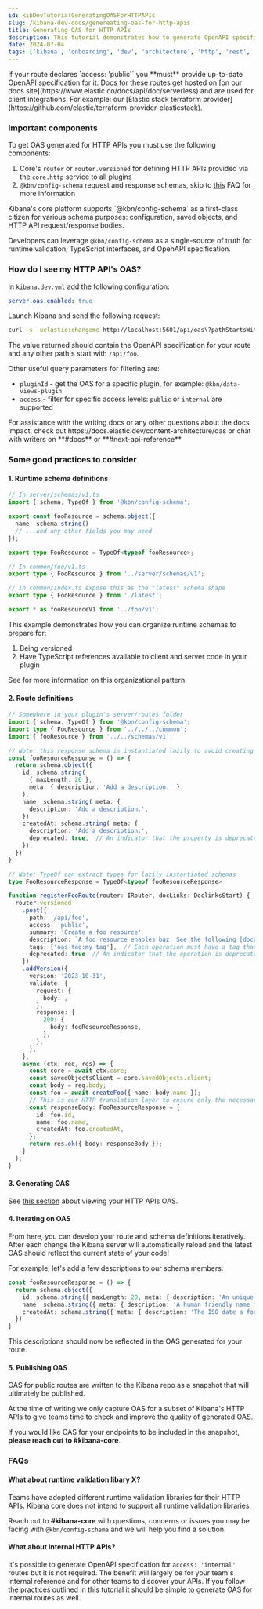 ```yaml
---
id: kibDevTutorialGeneratingOASForHTTPAPIs
slug: /kibana-dev-docs/genereating-oas-for-http-apis
title: Generating OAS for HTTP APIs
description: This tutorial demonstrates how to generate OpenAPI specification for HTTP APIs.
date: 2024-07-04
tags: ['kibana', 'onboarding', 'dev', 'architecture', 'http', 'rest', 'api']
---
```


<DocCallOut title="OAS is required for all public routes">
  If your route declares `access: 'public'` you **must** provide up-to-date OpenAPI specification for it. Docs for these routes get hosted on [on our docs site](https://www.elastic.co/docs/api/doc/serverless) and are used for client integrations. For example: our [Elastic stack terraform provider](https://github.com/elastic/terraform-provider-elasticstack).
</DocCallOut>

### Important components

To get OAS generated for HTTP APIs you must use the following components:

1. Core's `router` or `router.versioned` for defining HTTP APIs provided via the `core.http` service to all plugins
2. `@kbn/config-schema` request and response schemas, skip to <a href="#what-about-runtime-validation-libary-x">this</a> FAQ for more information

<DocCallOut title="Beyond runtime validation">
  Kibana's core platform supports `@kbn/config-schema` as a first-class citizen for various schema purposes: configuration, saved objects, and HTTP API request/response bodies.

  Developers can leverage `@kbn/config-schema` as a single-source of truth for runtime validation, TypeScript interfaces, and OpenAPI specification.
</DocCallOut>

### How do I see my HTTP API's OAS?

In `kibana.dev.yml` add the following configuration:

```yaml
server.oas.enabled: true
```

Launch Kibana and send the following request:

```bash
curl -s -uelastic:changeme http://localhost:5601/api/oas\?pathStartsWith\=/api/foo
```

The value returned should contain the OpenAPI specification for your route and any other path's start with `/api/foo`.

Other useful query parameters for filtering are:
 * `pluginId` - get the OAS for a specific plugin, for example: `@kbn/data-views-plugin`
 * `access` - filter for specific access levels: `public` or `internal` are supported

<DocCallOut>
  For assistance with the writing docs or any other questions about the docs impact, check out https://docs.elastic.dev/content-architecture/oas or chat with writers on **#docs** or **#next-api-reference**
</DocCallOut>

### Some good practices to consider

#### 1. Runtime schema definitions

```typescript
// In server/schemas/v1.ts
import { schema, TypeOf } from '@kbn/config-schema';

export const fooResource = schema.object({
  name: schema.string()
  // ...and any other fields you may need
});

export type FooResource = TypeOf<typeof fooResource>;

// In common/foo/v1.ts
export type { FooResource } from '../server/schemas/v1';

// In common/index.ts expose this as the "latest" schema shape
export type { FooResource } from './latest';

export * as fooResourceV1 from '../foo/v1';
```

This example demonstrates how you can organize runtime schemas to prepare for:

1. Being versioned
2. Have TypeScript references available to client and server code in your plugin

See <DocLink id="kibDevTutorialVersioningInterfaces" text="strategies for versioning your schemas" /> for more information on this organizational pattern.

#### 2. Route definitions

```typescript
// Somewhere in your plugin's server/routes folder
import { schema, TypeOf } from '@kbn/config-schema';
import type { FooResource } from '../../../common';
import { fooResource } from '../../schemas/v1';

// Note: this response schema is instantiated lazily to avoid creating schemas that are not needed in most cases!
const fooResourceResponse = () => {
  return schema.object({
    id: schema.string(
      { maxLength: 20 },
      meta: { description: 'Add a description.' }
    ),
    name: schema.string( meta: {
      description: 'Add a description.',
    }),
    createdAt: schema.string( meta: {
      description: 'Add a description.',
      deprecated: true,  // An indicator that the property is deprecated
    }),
  })
}

// Note: TypeOf can extract types for lazily instantiated schemas
type FooResourceResponse = TypeOf<typeof fooResourceResponse>

function registerFooRoute(router: IRouter, docLinks: DoclinksStart) {
  router.versioned
    .post({
      path: '/api/foo',
      access: 'public',
      summary: 'Create a foo resource'
      description: `A foo resource enables baz. See the following [documentation](${docLinks.links.fooResource}).`,
      tags: ['oas-tag:my tag'],  // Each operation must have a tag that's used to group similar endpoints in the docs
      deprecated: true  // An indicator that the operation is deprecated
    })
    .addVersion({
      version: '2023-10-31',
      validate: {
        request: {
          body: ,
        },
        response: {
          200: {
            body: fooResourceResponse,
          },
        },
      },
    },
    async (ctx, req, res) => {
      const core = await ctx.core;
      const savedObjectsClient = core.savedObjects.client;
      const body = req.body;
      const foo = await createFoo({ name: body.name });
      // This is our HTTP translation layer to ensure only the necessary fields included
      const responseBody: FooResourceResponse = {
        id: foo.id,
        name: foo.name,
        createdAt: foo.createdAt,
      };
      return res.ok({ body: responseBody });
    }
  );
}
```

#### 3. Generating OAS

See <a href="#how-do-i-see-my-http-apis-oas">this section</a> about viewing your HTTP APIs OAS.

#### 4. Iterating on OAS

From here, you can develop your route and schema definitions iteratively. After each change the Kibana server will
automatically reload and the latest OAS should reflect the current state of your code!

For example, let's add a few descriptions to our schema members:

```typescript
const fooResourceResponse = () => {
  return schema.object({
    id: schema.string({ maxLength: 20, meta: { description: 'An unique ID for a foo resource.'} }),
    name: schema.string({ meta: { description: 'A human friendly name for a foo resource.'} }),
    createdAt: schema.string({ meta: { description: 'The ISO date a foo resource was created.'} }),
  })
}
```

This descriptions should now be reflected in the OAS generated for your route.

#### 5. Publishing OAS

OAS for public routes are written to the Kibana repo as a snapshot that will ultimately be published.

<DocCallOut title="Under construction" color="warning">
  At the time of writing we only capture OAS for a subset of Kibana's HTTP APIs to give teams time to check and improve the quality of generated OAS.

  If you would like OAS for your endpoints to be included in the snapshot, **please reach out to #kibana-core**.
</DocCallOut>


### FAQs

#### What about runtime validation libary X?
Teams have adopted different runtime validation libraries for their HTTP APIs. Kibana core does not intend to support all runtime validation libraries.

Reach out to **#kibana-core** with questions, concerns or issues you may be facing with `@kbn/config-schema` and we will help you find a solution.

#### What about internal HTTP APIs?
It's possible to generate OpenAPI specification for `access: 'internal'` routes but it is not required. The benefit will largely be for your team's internal reference and for other teams to discover your APIs. If you follow the practices outlined in this tutorial it should be simple to generate OAS for internal routes as well.
